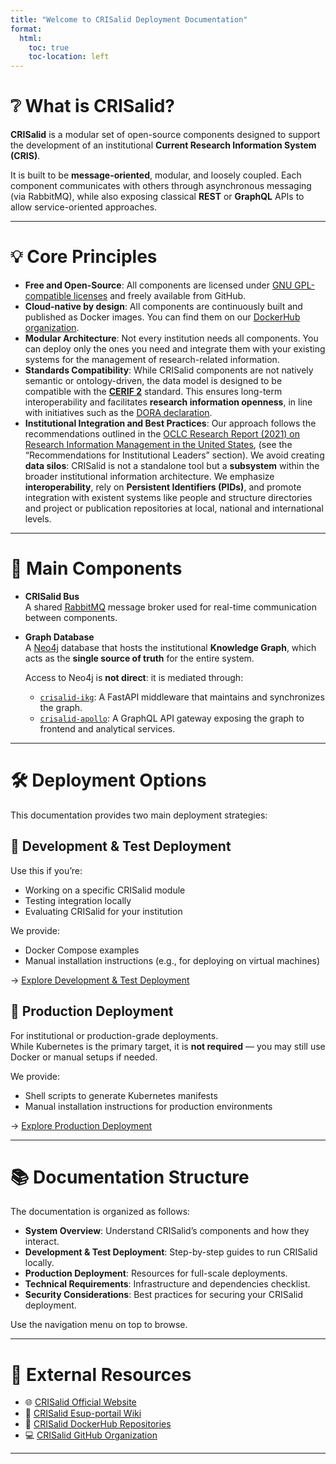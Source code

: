 ```yaml
---
title: "Welcome to CRISalid Deployment Documentation"
format:
  html:
    toc: true
    toc-location: left
---
```


# ❔ What is CRISalid?

**CRISalid** is a modular set of open-source components designed to support the development of an institutional
**Current Research Information System (CRIS)**.

It is built to be **message-oriented**, modular, and loosely coupled. Each component communicates with others through
asynchronous messaging (via RabbitMQ), while also exposing classical **REST** or **GraphQL** APIs to allow
service-oriented approaches.

---

# 💡 Core Principles

- **Free and Open-Source**: All components are licensed
  under [GNU GPL-compatible licenses](https://github.com/CRISalid-esr) and freely available from GitHub.
- **Cloud-native by design**: All components are continuously built and published as Docker images. You can find them on
  our [DockerHub organization](https://hub.docker.com/repositories/crisalidesr).
- **Modular Architecture**: Not every institution needs all components. You can deploy only the ones you need and
  integrate them with your existing systems for the management of research-related information.
- **Standards Compatibility**: While CRISalid components are not natively semantic or ontology-driven, the data model
  is designed to be compatible with the **[CERIF 2](https://github.com/EuroCRIS/CERIF-Core)** standard. This ensures
  long-term interoperability and facilitates **research information openness**, in line with initiatives such as
  the [DORA declaration](https://sfdora.org/).
- **Institutional Integration and Best Practices**: Our approach follows the recommendations outlined in the
  [OCLC Research Report (2021) on Research Information Management in the United States](https://www.oclc.org/research/publications/2021/oclcresearch-rim-united-states.html),
  (see the "Recommendations for Institutional Leaders" section). We avoid creating **data silos**: CRISalid is not a
  standalone tool but a **subsystem** within the broader institutional information architecture. We emphasize
  **interoperability**, rely on **Persistent Identifiers (PIDs)**, and promote integration with existent systems like
  people and structure directories and project or publication repositories at local, national and international levels.

---

# 🧩 Main Components

- **CRISalid Bus**  
  A shared [RabbitMQ](https://www.rabbitmq.com/) message broker used for real-time communication between components.

- **Graph Database**  
  A [Neo4j](https://neo4j.com/) database that hosts the institutional **Knowledge Graph**, which acts as the **single
  source of truth** for the entire system.

  Access to Neo4j is **not direct**: it is mediated through:
    - [`crisalid-ikg`](https://github.com/CRISalid-esr/crisalid-ikg): A FastAPI middleware that maintains and
      synchronizes the graph.
    - [`crisalid-apollo`](https://github.com/CRISalid-esr/crisalid-apollo): A GraphQL API gateway exposing the graph to
      frontend and analytical services.

---

# 🛠️ Deployment Options

This documentation provides two main deployment strategies:

## 🧪 Development & Test Deployment

Use this if you're:

- Working on a specific CRISalid module
- Testing integration locally
- Evaluating CRISalid for your institution

We provide:

- Docker Compose examples
- Manual installation instructions (e.g., for deploying on virtual machines)

→ [Explore Development & Test Deployment](dev/index.qmd)

## 🚀 Production Deployment

For institutional or production-grade deployments.  
While Kubernetes is the primary target, it is **not required** — you may still use Docker or manual setups if needed.

We provide:

- Shell scripts to generate Kubernetes manifests
- Manual installation instructions for production environments

→ [Explore Production Deployment](prod/index.qmd)

---

# 📚 Documentation Structure

The documentation is organized as follows:

- **System Overview**: Understand CRISalid's components and how they interact.
- **Development & Test Deployment**: Step-by-step guides to run CRISalid locally.
- **Production Deployment**: Resources for full-scale deployments.
- **Technical Requirements**: Infrastructure and dependencies checklist.
- **Security Considerations**: Best practices for securing your CRISalid deployment.

Use the navigation menu on top to browse.

---

# 🔗 External Resources

- 🌐 [CRISalid Official Website](https://crisalid.org)
- 🧭 [CRISalid Esup-portail Wiki](https://www.esup-portail.org/wiki/spaces/ESUPCRISalid/overview)
- 🐳 [CRISalid DockerHub Repositories](https://hub.docker.com/repositories/crisalidesr)
- 💻 [CRISalid GitHub Organization](https://github.com/CRISalid-esr)

---

